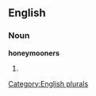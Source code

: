 
==English==

===Noun===
'''honeymooners'''

# {{plural of|[[honeymooner]]}}

[[Category:English plurals]]
